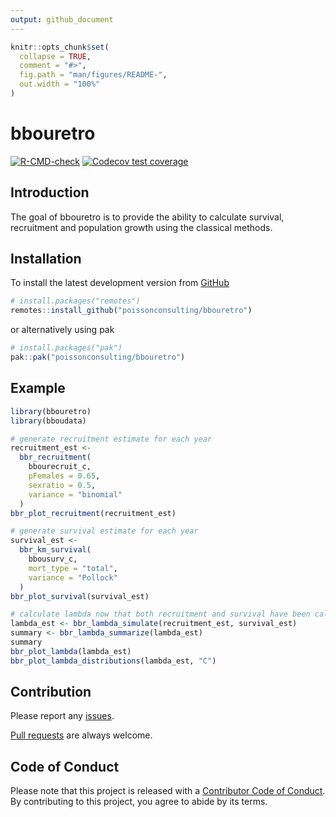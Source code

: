 ```yaml
---
output: github_document
---
```


<!-- README.md is generated from README.Rmd. Please edit that file -->

```r
knitr::opts_chunk$set(
  collapse = TRUE,
  comment = "#>",
  fig.path = "man/figures/README-",
  out.width = "100%"
)
```

# bbouretro

<!-- badges: start -->
[![R-CMD-check](https://github.com/poissonconsulting/bbouretro/actions/workflows/R-CMD-check.yaml/badge.svg)](https://github.com/poissonconsulting/bbouretro/actions/workflows/R-CMD-check.yaml)
[![Codecov test coverage](https://codecov.io/gh/poissonconsulting/bbouretro/branch/main/graph/badge.svg?token=y99t6ttYNS)](https://app.codecov.io/gh/poissonconsulting/bbouretro?branch=main)
<!-- badges: end -->

## Introduction
The goal of bbouretro is to provide the ability to calculate survival, recruitment and population growth using the classical methods. 

## Installation

To install the latest development version from [GitHub](https://github.com/poissonconsulting/bbouretro)

```r
# install.packages("remotes")
remotes::install_github("poissonconsulting/bbouretro")
```

or alternatively using pak

```r
# install.packages("pak")
pak::pak("poissonconsulting/bbouretro")
```

## Example

```r
library(bbouretro)
library(bboudata)

# generate recruitment estimate for each year
recruitment_est <-
  bbr_recruitment(
    bbourecruit_c,
    pFemales = 0.65,
    sexratio = 0.5,
    variance = "binomial"
  )
bbr_plot_recruitment(recruitment_est)

# generate survival estimate for each year
survival_est <-
  bbr_km_survival(
    bbousurv_c,
    mort_type = "total",
    variance = "Pollock"
  )
bbr_plot_survival(survival_est)

# calculate lambda now that both recruitment and survival have been calculated
lambda_est <- bbr_lambda_simulate(recruitment_est, survival_est)
summary <- bbr_lambda_summarize(lambda_est)
summary
bbr_plot_lambda(lambda_est)
bbr_plot_lambda_distributions(lambda_est, "C")
```

## Contribution

Please report any [issues](https://github.com/poissonconsulting/bbouretro/issues).

[Pull requests](https://github.com/poissonconsulting/bbouretro/pulls) are always welcome.

## Code of Conduct

Please note that this project is released with a [Contributor Code of Conduct](https://contributor-covenant.org/version/2/0/CODE_OF_CONDUCT.html). 
By contributing to this project, you agree to abide by its terms.
